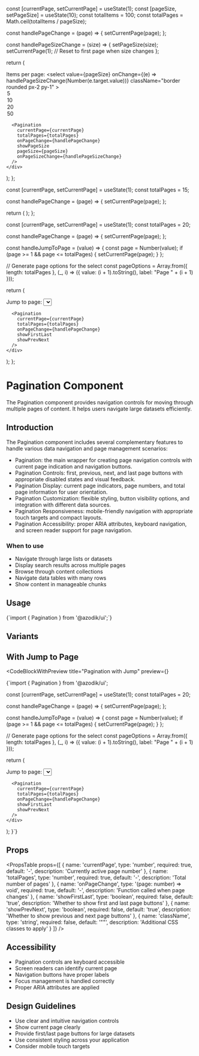 
  const [currentPage, setCurrentPage] = useState(1);
  const [pageSize, setPageSize] = useState(10);
  const totalItems = 100;
  const totalPages = Math.ceil(totalItems / pageSize);

  const handlePageChange = (page) => {
    setCurrentPage(page);
  };

  const handlePageSizeChange = (size) => {
    setPageSize(size);
    setCurrentPage(1); // Reset to first page when size changes
  };

  return (
    <div className="flex-vertical">
      <div className="flex items-center gap-4">
        <span>Items per page:</span>
        <select 
          value={pageSize} 
          onChange={(e) => handlePageSizeChange(Number(e.target.value))}
          className="border rounded px-2 py-1"
        >
          <option value={5}>5</option>
          <option value={10}>10</option>
          <option value={20}>20</option>
          <option value={50}>50</option>
        </select>
      </div>
      
      <Pagination
        currentPage={currentPage}
        totalPages={totalPages}
        onPageChange={handlePageChange}
        showPageSize
        pageSize={pageSize}
        onPageSizeChange={handlePageSizeChange}
      />
    </div>
  );
};

  const [currentPage, setCurrentPage] = useState(1);
  const totalPages = 15;

  const handlePageChange = (page) => {
    setCurrentPage(page);
  };

  return (
    <Pagination
      currentPage={currentPage}
      totalPages={totalPages}
      onPageChange={handlePageChange}
      className="custom-pagination"
      showFirstLast
      showPrevNext
      maxVisiblePages={5}
    />
  );
};

  const [currentPage, setCurrentPage] = useState(1);
  const totalPages = 20;

  const handlePageChange = (page) => {
    setCurrentPage(page);
  };

  const handleJumpToPage = (value) => {
    const page = Number(value);
    if (page >= 1 && page <= totalPages) {
      setCurrentPage(page);
    }
  };

  // Generate page options for the select
  const pageOptions = Array.from({ length: totalPages }, (_, i) => ({
    value: (i + 1).toString(),
    label: "Page " + (i + 1)
  }));

  return (
    <div className="flex-vertical">
      <div className="flex items-center gap-2">
        <span>Jump to page:</span>
        <Select
          value={currentPage.toString()}
          onChange={handleJumpToPage}
          options={pageOptions}
          placeholder="Select page"
          className="w-32"
        />
      </div>
      
      <Pagination
        currentPage={currentPage}
        totalPages={totalPages}
        onPageChange={handlePageChange}
        showFirstLast
        showPrevNext
      />
    </div>
  );
};

# Pagination Component

The Pagination component provides navigation controls for moving through multiple pages of content. It helps users navigate large datasets efficiently.

## Introduction

The Pagination component includes several complementary features to handle various data navigation and page management scenarios:

- Pagination: the main wrapper for creating page navigation controls with current page indication and navigation buttons.
- Pagination Controls: first, previous, next, and last page buttons with appropriate disabled states and visual feedback.
- Pagination Display: current page indicators, page numbers, and total page information for user orientation.
- Pagination Customization: flexible styling, button visibility options, and integration with different data sources.
- Pagination Responsiveness: mobile-friendly navigation with appropriate touch targets and compact layouts.
- Pagination Accessibility: proper ARIA attributes, keyboard navigation, and screen reader support for page navigation.

### When to use
- Navigate through large lists or datasets
- Display search results across multiple pages
- Browse through content collections
- Navigate data tables with many rows
- Show content in manageable chunks

## Usage

<CodeBlock language="tsx">
{`import { Pagination } from '@azodik/ui';`}
</CodeBlock>

## Variants

<ComponentRenderer componentName="pagination" />

## With Jump to Page

<CodeBlockWithPreview 
  title="Pagination with Jump"
  preview={<JumpPaginationExample />}
>
{`import { Pagination } from '@azodik/ui';

  const [currentPage, setCurrentPage] = useState(1);
  const totalPages = 20;

  const handlePageChange = (page) => {
    setCurrentPage(page);
  };

  const handleJumpToPage = (value) => {
    const page = Number(value);
    if (page >= 1 && page <= totalPages) {
      setCurrentPage(page);
    }
  };

  // Generate page options for the select
  const pageOptions = Array.from({ length: totalPages }, (_, i) => ({
    value: (i + 1).toString(),
    label: "Page " + (i + 1)
  }));

  return (
    <div className="flex-vertical">
      <div className="flex items-center gap-2">
        <span>Jump to page:</span>
        <Select
          value={currentPage.toString()}
          onChange={handleJumpToPage}
          options={pageOptions}
          placeholder="Select page"
          className="w-32"
        />
      </div>
      
      <Pagination
        currentPage={currentPage}
        totalPages={totalPages}
        onPageChange={handlePageChange}
        showFirstLast
        showPrevNext
      />
    </div>
  );
}`}
</CodeBlockWithPreview>

## Props

<PropsTable props={[
  {
    name: 'currentPage',
    type: 'number',
    required: true,
    default: '-',
    description: 'Currently active page number'
  },
  {
    name: 'totalPages',
    type: 'number',
    required: true,
    default: '-',
    description: 'Total number of pages'
  },
  {
    name: 'onPageChange',
    type: '(page: number) => void',
    required: true,
    default: '-',
    description: 'Function called when page changes'
  },
  {
    name: 'showFirstLast',
    type: 'boolean',
    required: false,
    default: 'true',
    description: 'Whether to show first and last page buttons'
  },
  {
    name: 'showPrevNext',
    type: 'boolean',
    required: false,
    default: 'true',
    description: 'Whether to show previous and next page buttons'
  },
  {
    name: 'className',
    type: 'string',
    required: false,
    default: '""',
    description: 'Additional CSS classes to apply'
  }
]} />

## Accessibility

- Pagination controls are keyboard accessible
- Screen readers can identify current page
- Navigation buttons have proper labels
- Focus management is handled correctly
- Proper ARIA attributes are applied

## Design Guidelines

- Use clear and intuitive navigation controls
- Show current page clearly
- Provide first/last page buttons for large datasets
- Use consistent styling across your application
- Consider mobile touch targets
